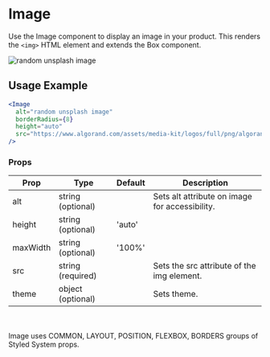 # Image

Use the Image component to display an image in your product. This renders the `<img>` HTML element and extends the Box component.


<Image
  alt="random unsplash image"
  borderRadius={8}
  height="auto"
  src="https://www.algorand.com/assets/media-kit/logos/full/png/algorand_full_logo_black.png"
/>

## Usage Example

```jsx
<Image
  alt="random unsplash image"
  borderRadius={8}
  height="auto"
  src="https://www.algorand.com/assets/media-kit/logos/full/png/algorand_full_logo_black.png"
/>
```

### Props


<Table>
  <thead>
  <tr>
    <th>Prop</th>
    <th>Type</th>
    <th>Default</th>
    <th>Description</th>
  </tr>
  </thead>
  <tbody>
  <tr><td>alt</td><td>string (optional)</td><td></td><td>Sets alt attribute on image for accessibility.</td></tr>
  <tr><td>height</td><td>string (optional)</td><td>'auto'</td><td></td></tr>
  <tr><td>maxWidth</td><td>string (optional)</td><td>'100%'</td><td></td></tr>
  <tr><td>src</td><td>string (required)</td><td></td><td>Sets the src attribute of the img element.</td></tr>
  <tr><td>theme</td><td>object (optional)</td><td></td><td>Sets theme.</td></tr>
    </tbody>
    </Table>

<br></br>Image uses COMMON, LAYOUT, POSITION, FLEXBOX, BORDERS groups of Styled System props.